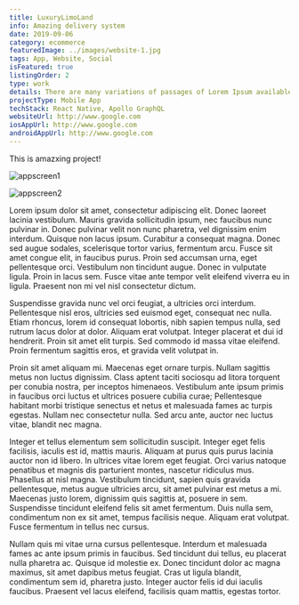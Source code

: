 ```yaml
---
title: LuxuryLimoLand
info: Amazing delivery system
date: 2019-09-06
category: ecommerce
featuredImage: ../images/website-1.jpg
tags: App, Website, Social
isFeatured: true
listingOrder: 2
type: work
details: There are many variations of passages of Lorem Ipsum available, but the majority have suffered alteration.
projectType: Mobile App
techStack: React Native, Apollo GraphQL
websiteUrl: http://www.google.com
iosAppUrl: http://www.google.com
androidAppUrl: http://www.google.com
---
```


This is amazxing project!

![appscreen1](../images/website-1.jpg)

![appscreen2](../images/website-1.jpg)

Lorem ipsum dolor sit amet, consectetur adipiscing elit. Donec laoreet lacinia vestibulum. Mauris gravida sollicitudin ipsum, nec faucibus nunc pulvinar in. Donec pulvinar velit non nunc pharetra, vel dignissim enim interdum. Quisque non lacus ipsum. Curabitur a consequat magna. Donec sed augue sodales, scelerisque tortor varius, fermentum arcu. Fusce sit amet congue elit, in faucibus purus. Proin sed accumsan urna, eget pellentesque orci. Vestibulum non tincidunt augue. Donec in vulputate ligula. Proin in lacus sem. Fusce vitae ante tempor velit eleifend viverra eu in ligula. Praesent non mi vel nisl consectetur dictum.

Suspendisse gravida nunc vel orci feugiat, a ultricies orci interdum. Pellentesque nisl eros, ultricies sed euismod eget, consequat nec nulla. Etiam rhoncus, lorem id consequat lobortis, nibh sapien tempus nulla, sed rutrum lacus dolor at dolor. Aliquam erat volutpat. Integer placerat et dui id hendrerit. Proin sit amet elit turpis. Sed commodo id massa vitae eleifend. Proin fermentum sagittis eros, et gravida velit volutpat in.

Proin sit amet aliquam mi. Maecenas eget ornare turpis. Nullam sagittis metus non luctus dignissim. Class aptent taciti sociosqu ad litora torquent per conubia nostra, per inceptos himenaeos. Vestibulum ante ipsum primis in faucibus orci luctus et ultrices posuere cubilia curae; Pellentesque habitant morbi tristique senectus et netus et malesuada fames ac turpis egestas. Nullam nec consectetur nulla. Sed arcu ante, auctor nec luctus vitae, blandit nec magna.

Integer et tellus elementum sem sollicitudin suscipit. Integer eget felis facilisis, iaculis est id, mattis mauris. Aliquam at purus quis purus lacinia auctor non id libero. In ultrices vitae lorem eget feugiat. Orci varius natoque penatibus et magnis dis parturient montes, nascetur ridiculus mus. Phasellus at nisl magna. Vestibulum tincidunt, sapien quis gravida pellentesque, metus augue ultricies arcu, sit amet pulvinar est metus a mi. Maecenas justo lorem, dignissim quis sagittis at, posuere in sem. Suspendisse tincidunt eleifend felis sit amet fermentum. Duis nulla sem, condimentum non ex sit amet, tempus facilisis neque. Aliquam erat volutpat. Fusce fermentum in tellus nec cursus.

Nullam quis mi vitae urna cursus pellentesque. Interdum et malesuada fames ac ante ipsum primis in faucibus. Sed tincidunt dui tellus, eu placerat nulla pharetra ac. Quisque id molestie ex. Donec tincidunt dolor ac magna maximus, sit amet dapibus metus feugiat. Cras ut ligula blandit, condimentum sem id, pharetra justo. Integer auctor felis id dui iaculis faucibus. Praesent vel lacus eleifend, facilisis quam mattis, egestas tortor.
